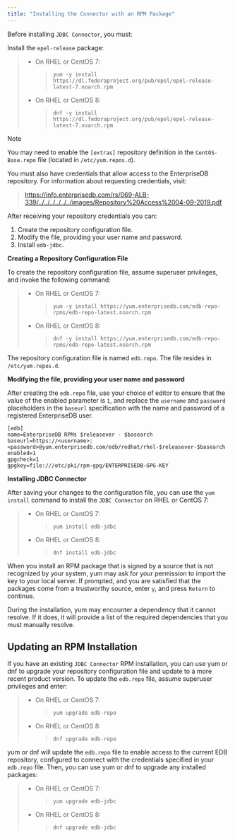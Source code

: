 ```yaml
---
title: "Installing the Connector with an RPM Package"
---
```


<div id="installing_the_connector_with_an_rpm_package" class="registered_link"></div>


Before installing `JDBC Connector`, you must:

Install the `epel-release` package:

>   - On RHEL or CentOS 7:
>     
>     > `yum -y install https://dl.fedoraproject.org/pub/epel/epel-release-latest-7.noarch.rpm`
> 
>   - On RHEL or CentOS 8:
>     
>     > `dnf -y install https://dl.fedoraproject.org/pub/epel/epel-release-latest-7.noarch.rpm`

<div class="note">

<div class="title">

Note

</div>

You may need to enable the `[extras]` repository definition in the `CentOS-Base.repo` file (located in `/etc/yum.repos.d`).

</div>

You must also have credentials that allow access to the EnterpriseDB repository. For information about requesting credentials, visit:

> <https://info.enterprisedb.com/rs/069-ALB-339/../../../../../../images/Repository%20Access%2004-09-2019.pdf>

After receiving your repository credentials you can:

1.  Create the repository configuration file.
2.  Modify the file, providing your user name and password.
3.  Install `edb-jdbc`.

**Creating a Repository Configuration File**

To create the repository configuration file, assume superuser privileges, and invoke the following command:

>   - On RHEL or CentOS 7:
>     
>     > `yum -y install https://yum.enterprisedb.com/edb-repo-rpms/edb-repo-latest.noarch.rpm`
> 
>   - On RHEL or CentOS 8:
>     
>     > `dnf -y install https://yum.enterprisedb.com/edb-repo-rpms/edb-repo-latest.noarch.rpm`

The repository configuration file is named `edb.repo`. The file resides in `/etc/yum.repos.d`.

**Modifying the file, providing your user name and password**

After creating the `edb.repo` file, use your choice of editor to ensure that the value of the enabled parameter is `1`, and replace the `username` and `password` placeholders in the `baseurl` specification with the name and password of a registered EnterpriseDB user.

``` text
[edb]
name=EnterpriseDB RPMs $releasever - $basearch
baseurl=https://<username>:<password>@yum.enterprisedb.com/edb/redhat/rhel-$releasever-$basearch
enabled=1
gpgcheck=1
gpgkey=file:///etc/pki/rpm-gpg/ENTERPRISEDB-GPG-KEY
```

**Installing JDBC Connector**

After saving your changes to the configuration file, you can use the `yum install` command to install the `JDBC Connector` on RHEL or CentOS 7:

>   - On RHEL or CentOS 7:
>     
>     > `yum install edb-jdbc`
> 
>   - On RHEL or CentOS 8:
>     
>     > `dnf install edb-jdbc`

When you install an RPM package that is signed by a source that is not recognized by your system, yum may ask for your permission to import the key to your local server. If prompted, and you are satisfied that the packages come from a trustworthy source, enter `y`, and press `Return` to continue.

During the installation, yum may encounter a dependency that it cannot resolve. If it does, it will provide a list of the required dependencies that you must manually resolve.

## Updating an RPM Installation

If you have an existing `JDBC Connector` RPM installation, you can use yum or dnf to upgrade your repository configuration file and update to a more recent product version. To update the `edb.repo` file, assume superuser privileges and enter:

>   - On RHEL or CentOS 7:
>     
>     > `yum upgrade edb-repo`
> 
>   - On RHEL or CentOS 8:
>     
>     > `dnf upgrade edb-repo`

yum or dnf will update the `edb.repo` file to enable access to the current EDB repository, configured to connect with the credentials specified in your `edb.repo` file. Then, you can use yum or dnf to upgrade any installed packages:

>   - On RHEL or CentOS 7:
>     
>     > `yum upgrade edb-jdbc`
> 
>   - On RHEL or CentOS 8:
>     
>     > `dnf upgrade edb-jdbc`
